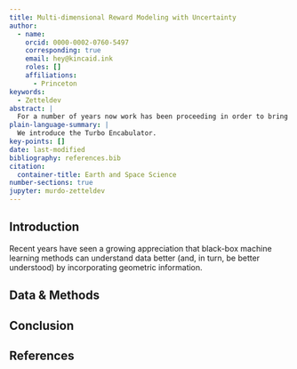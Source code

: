 ```yaml
---
title: Multi-dimensional Reward Modeling with Uncertainty
author:
  - name: 
    orcid: 0000-0002-0760-5497
    corresponding: true
    email: hey@kincaid.ink
    roles: []
    affiliations:
      - Princeton
keywords:
  - Zetteldev
abstract: |
  For a number of years now work has been proceeding in order to bring to perfection the crudely conceived idea of a machine that would not only supply inverse reactive current for use in unilateral phase detractors, but would also be capable of automatically synchronizing cardinal grammeters. Such a machine is the "Turbo-Encabulator."
plain-language-summary: |
  We introduce the Turbo Encabulator.
key-points: []
date: last-modified
bibliography: references.bib
citation:
  container-title: Earth and Space Science
number-sections: true
jupyter: murdo-zetteldev
---
```


## Introduction

Recent years have seen a growing appreciation that black-box machine learning methods can understand data better (and, in turn, be better understood) by incorporating geometric information.



## Data & Methods {#sec-data-methods}


## Conclusion


## References {.unnumbered}

::: {#refs}
:::

